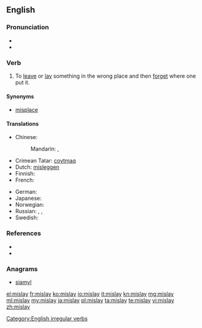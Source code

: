 ==English==

===Pronunciation===
* {{IPA|/ˈmɪsleɪ/}}
* {{rhymes|eɪ}}

===Verb===
{{en-verb|mislays|mislaying|mislaid}}

# To [[leave]] or [[lay]] something in the wrong place and then [[forget]] where one put it.

====Synonyms====
* [[misplace]]

====Translations====
{{trans-top|To leave something in the wrong place and then forget where one put it}}
* Chinese:
*: Mandarin: {{t|cmn|擱忘|sc=Hani}}, {{t|cmn|搁忘|tr=gēwàng|sc=Hani}}
* Crimean Tatar: [[coytmaq]]
* Dutch: [[misleggen]]
* Finnish: {{t-|fi|hukata}}
* French: {{t|fr|égarer}}
{{trans-mid}}
* German: {{t+|de|verlegen}}
* Japanese: {{t-|ja|置き忘れる|tr=okiwasureru}}
* Norwegian: {{t+|no|forlegge}}
* Russian: {{t|ru|заложить|tr=založítʹ|sc=Cyrl}}, {{t|ru|затерять|tr=zaterjátʹ|sc=Cyrl}}, {{t|ru|засунуть|tr=zasúnutʹ|sc=Cyrl}}
* Swedish: {{t+|sv|förlägga}}
{{trans-bottom}}

===References===
* {{R:Century 1911}}
* {{R:Webster 1913}}

===Anagrams===
* [[siamyl#English|siamyl]]

[[Category:English irregular verbs]]

[[el:mislay]]
[[fr:mislay]]
[[ko:mislay]]
[[io:mislay]]
[[it:mislay]]
[[kn:mislay]]
[[mg:mislay]]
[[ml:mislay]]
[[my:mislay]]
[[ja:mislay]]
[[pl:mislay]]
[[ta:mislay]]
[[te:mislay]]
[[vi:mislay]]
[[zh:mislay]]